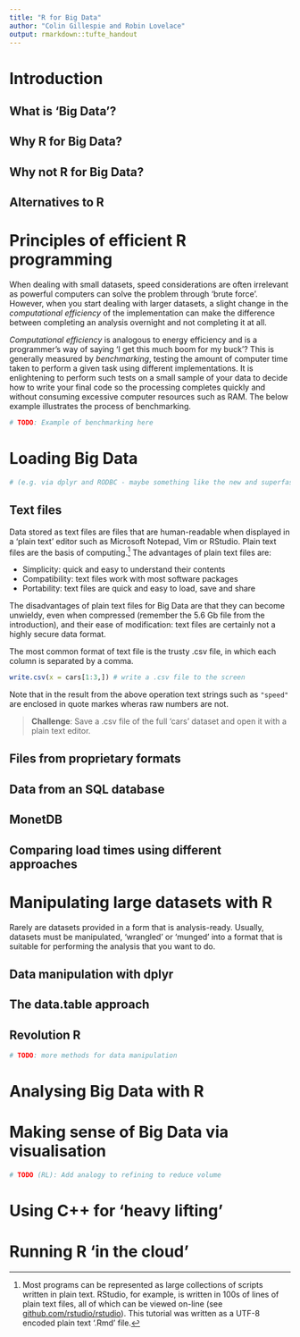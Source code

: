 ```yaml
---
title: "R for Big Data"
author: "Colin Gillespie and Robin Lovelace"
output: rmarkdown::tufte_handout
---
```


# Introduction

## What is 'Big Data'?

## Why R for Big Data?

## Why not R for Big Data?

## Alternatives to R

# Principles of efficient R programming

When dealing with small datasets, speed considerations
are often irrelevant as powerful computers can solve
the problem through 'brute force'. However, when you
start dealing with larger datasets, a slight change in
the *computational efficiency* of the implementation
can make the difference between completing an analysis
overnight and not completing it at all.

*Computational efficiency* is analogous to energy efficiency
and is a programmer's way of saying 'I get this much boom for
my buck'? This is generally measured by *benchmarking*,
testing the amount of
computer time taken to perform a given task using different
implementations. It is enlightening to perform such tests on
a small sample of your data to decide how to write your
final code so the processing completes quickly and without
consuming excessive computer resources such as RAM. The below
example illustrates the process of benchmarking.

```r
# TODO: Example of benchmarking here
```

# Loading Big Data 

```r
# (e.g. via dplyr and RODBC - maybe something like the new and superfast MonetDB)
```

## Text files

Data stored as text files are files that are human-readable when displayed
in a 'plain text' editor such as Microsoft Notepad, Vim or RStudio.
Plain text files are the basis of computing.^[Most
programs can be represented as large collections of scripts written in
plain text. RStudio,
for example, is written in 100s of lines of plain text files, all of which
can be viewed on-line
(see [github.com/rstudio/rstudio](https://github.com/rstudio/rstudio)).
This tutorial was written as a UTF-8 encoded plain text '.Rmd' file.
] 
The advantages of plain text files are:

- Simplicity: quick and easy to understand their contents
- Compatibility: text files work with most software packages
- Portability: text files are quick and easy to load, save and share

The disadvantages of plain text files for Big Data are that they can become
unwieldy, even when compressed (remember the 5.6 Gb file from the introduction),
and their ease of modification: text files are certainly not a highly secure
data format.

The most common format of text file is the trusty .csv file, in which
each column is separated by a comma.

```r
write.csv(x = cars[1:3,]) # write a .csv file to the screen
```

Note that in the result from the above operation text strings such as
`"speed"` are enclosed in quote markes wheras raw numbers are not.

> **Challenge**: Save a .csv file of the full 'cars' dataset and open it with a plain text editor.

## Files from proprietary formats

## Data from an SQL database

## MonetDB

## Comparing load times using different approaches

# Manipulating large datasets with R

Rarely are datasets provided in a form that is analysis-ready.
Usually, datasets must be manipulated, 'wrangled' or
'munged' into a format that is suitable for performing the
analysis that you want to do.

## Data manipulation with **dplyr**

## The **data.table** approach

## Revolution R

```r
# TODO: more methods for data manipulation
```

# Analysing Big Data with R

# Making sense of Big Data via visualisation

```r
# TODO (RL): Add analogy to refining to reduce volume
```

# Using C++ for 'heavy lifting' 

# Running R 'in the cloud'


